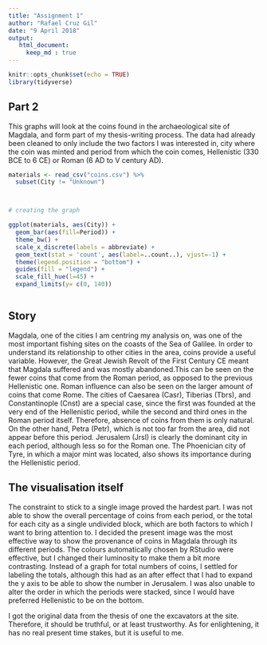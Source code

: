 ```yaml
---
title: "Assignment 1"
author: "Rafael Cruz Gil"
date: "9 April 2018"
output:
   html_document:
     keep_md : true
---
```


```r
knitr::opts_chunk$set(echo = TRUE)
library(tidyverse)

```

## Part 2

This graphs will look at the coins found in the archaeological site of Magdala, and form part of my thesis-writing process. The data had already been cleaned to only include the two factors I was interested in, city where the coin was minted and period from which the coin comes, Hellenistic (330 BCE to 6 CE) or Roman (6 AD to V century AD).   

```r

materials <- read_csv("coins.csv") %>%
  subset(City != "Unknown")



# creating the graph

ggplot(materials, aes(City)) +
  geom_bar(aes(fill=Period)) +
  theme_bw() +
  scale_x_discrete(labels = abbreviate) +
  geom_text(stat = 'count', aes(label=..count..), vjust=-1) +
  theme(legend.position = "bottom") +
  guides(fill = "legend") +
  scale_fill_hue(l=45) +
  expand_limits(y= c(0, 140))



```

## Story

Magdala, one of the cities I am centring my analysis on, was one of the most important fishing sites on the coasts of the Sea of Galilee. In order to understand its relationship to other cities in the area, coins provide a useful variable. However, the Great Jewish Revolt of the First Century CE meant that Magdala suffered and was mostly abandoned.This can be seen on the fewer coins that come from the Roman period, as opposed to the previous Hellenistic one. Roman influence can also be seen on the larger amount of coins that come Rome. The cities of Caesarea (Casr), Tiberias (Tbrs), and Constantinople (Cnst) are a special case, since the first was founded at the very end of the Hellenistic period, while the second and third ones in the Roman period itself. Therefore, absence of coins from them is only natural. On the other hand, Petra (Petr), which is not too far from the area, did not appear before this period. Jerusalem (Jrsl) is clearly the dominant city in each period, although less so for the Roman one. The Phoenician city of Tyre, in which a major mint was located, also shows its importance during the Hellenistic period.

## The visualisation itself

The constraint to stick to a single image proved the hardest part. I was not able to show the overall percentage of coins from each period, or the total for each city as a single undivided block, which are both factors to which I want to bring attention to. I decided the present image was the most effective way to show the provenance of coins in Magdala through its different periods. The colours automatically chosen by RStudio were effective, but I changed their luminosity to make them a bit more contrasting. Instead of a graph for total numbers of coins, I settled for labeling the totals, although this had as an after effect that I had to expand the y axis to be able to show the number in Jerusalem. I was also unable to alter the order in which the periods were stacked, since I would have preferred Hellenistic to be on the bottom. 

I got the original data from the thesis of one the excavators at the site. Therefore, it should be truthful, or at least trustworthy. As for enlightening, it has no real present time stakes, but it is useful to me.